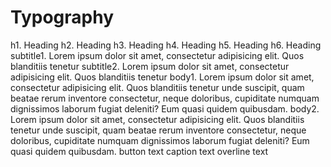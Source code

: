 
<Meta title="Typography" />

# Typography

<Typography variant="h1" component="h2" gutterBottom>
  h1. Heading
</Typography>

<Typography variant="h2" gutterBottom>
  h2. Heading
</Typography>

<Typography variant="h3" gutterBottom>
  h3. Heading
</Typography>

<Typography variant="h4" gutterBottom>
  h4. Heading
</Typography>

<Typography variant="h5" gutterBottom>
  h5. Heading
</Typography>
      <Typography variant="h6" gutterBottom>
  h6. Heading
</Typography>
      <Typography variant="subtitle1" gutterBottom>
  subtitle1. Lorem ipsum dolor sit amet, consectetur adipisicing elit. Quos blanditiis tenetur
</Typography>
      <Typography variant="subtitle2" gutterBottom>
  subtitle2. Lorem ipsum dolor sit amet, consectetur adipisicing elit. Quos blanditiis tenetur
</Typography>

<Typography variant="body1" gutterBottom>
  body1. Lorem ipsum dolor sit amet, consectetur adipisicing elit. Quos blanditiis tenetur
  unde suscipit, quam beatae rerum inventore consectetur, neque doloribus, cupiditate numquam
  dignissimos laborum fugiat deleniti? Eum quasi quidem quibusdam.
</Typography>

<Typography variant="body2" gutterBottom>
  body2. Lorem ipsum dolor sit amet, consectetur adipisicing elit. Quos blanditiis tenetur
  unde suscipit, quam beatae rerum inventore consectetur, neque doloribus, cupiditate numquam
  dignissimos laborum fugiat deleniti? Eum quasi quidem quibusdam.
</Typography>

<Typography variant="button" display="block" gutterBottom>
  button text
</Typography>

<Typography variant="caption" display="block" gutterBottom>
  caption text
</Typography>

<Typography variant="overline" display="block" gutterBottom>
  overline text
</Typography>
